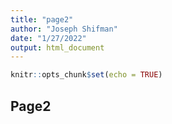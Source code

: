 ```yaml
---
title: "page2"
author: "Joseph Shifman"
date: "1/27/2022"
output: html_document
---
```


```r
knitr::opts_chunk$set(echo = TRUE)
```

## Page2